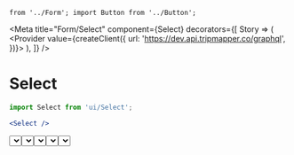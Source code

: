 	from '../Form'; import Button from '../Button';

<Meta
	title="Form/Select"
	component={Select}
	decorators={[
		Story => (
			<Provider value={createClient({ url: 'https://dev.api.tripmapper.co/graphql', })}>
				<Story />
			</Provider>
		),
	]}
/>

# Select

```jsx
import Select from 'ui/Select';

<Select />
```

<Canvas>
	<Story name="Select">
		<Form onSubmit={console.log}>
			<Select
				required
				name=""
				placeholder="Regular Select"
				options={[
					{ label: 'Newest', value: 'newest' },
					{ label: 'Oldest', value: 'oldest' },
					{ label: 'Highest Price', value: 'expensive' },
					{ label: 'Lowest Price', value: 'cheap' },
				]}
			/>
			<br/>
			<Select
				name=""
				placeholder="Mutli-select Clearable"
				isMulti
				isClearable
				options={[
					{ label: 'Newest', value: 'newest' },
					{ label: 'Oldest', value: 'oldest' },
					{ label: 'Highest Price', value: 'expensive' },
					{ label: 'Lowest Price', value: 'cheap' },
				]}
			/>
			<br/>
			<Select
				name=""
				placeholder="Creatable Select"
				isCreatable
				options={[
					{ label: 'Newest', value: 'newest' },
					{ label: 'Oldest', value: 'oldest' },
					{ label: 'Highest Price', value: 'expensive' },
					{ label: 'Lowest Price', value: 'cheap' },
				]}
			/>
			<br/>
			<Select
				name="test"
				placeholder="Creatable Multi-select Select"
				isMulti
				isCreatable
				options={[
					{ label: 'Newest', value: 'newest' },
					{ label: 'Oldest', value: 'oldest' },
					{ label: 'Highest Price', value: 'expensive' },
					{ label: 'Lowest Price', value: 'cheap' },
				]}
			/>
			<br/>
			<Select
				name=""
				placeholder="Async Select with all the things"
				query={gql`query Search ($query: String) {
					tripsList (
						first: 10
						filter: { name: { includesInsensitive: $query } }
					) {
						id
						label: name
						value: id
					}
	            }`}
				pathToNodes="tripsList"
				preloadOptions
				queryWhenEmpty
				isMulti
				isCreatable
				isClearable
			/>
			<br/>
			<Button wide>Submit</Button>
		</Form>
	</Story>
</Canvas>

<ArgsTable of={Select} />

#### SelectOption

```typescript
export interface SelectOption {
	label: string;
	value: string | number | boolean;
}
```
